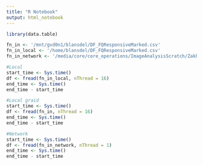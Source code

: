 ```yaml
---
title: "R Notebook"
output: html_notebook
---
```


```r
library(data.table)

fn_in <- '/mnt/gvd0n1/blansdel/DF_FQResponsiveMarked.csv'
fn_in_local <- '/home/blansdel/DF_FQResponsiveMarked.csv'
fn_in_network <- '/media/core/core_operations/ImageAnalysisScratch/Zakharenko/Rpackages/Ben/DF_FQResponsiveMarked.csv'
```

```r
#Local
start_time <- Sys.time()
df <- fread(fn_in_local, nThread = 16)
end_time <- Sys.time()
end_time - start_time
```

```r
#Local graid
start_time <- Sys.time()
df <- fread(fn_in, nThread = 16)
end_time <- Sys.time()
end_time - start_time
```

```r
#Network
start_time <- Sys.time()
df <- fread(fn_in_network, nThread = 1)
end_time <- Sys.time()
end_time - start_time
```

